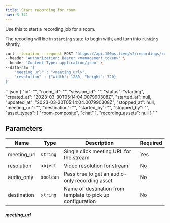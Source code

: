 ```yaml
---
title: Start recording for room
nav: 3.141
---
```



Use this to start a recording job for a room.

The recoding will be in `starting` state to begin with, and turn into `running` shortly.

<PostRequest title="https://api.100ms.live/v2/recordings/room/<room_id>/start" />
<Request id="req-0">

```bash
curl --location --request POST 'https://api.100ms.live/v2/recordings/room/<room_id>/start' \
--header 'Authorization: Bearer <management_token>' \
--header 'Content-Type: application/json' \
--data-raw '{
    "meeting_url" : "<meeting_url>",
    "resolution" : {"width": 1280, "height": 720}
}'
```

</Request>

<ResponseBox id="res-0" status="200 OK">
```json
{
    "id": "<recording-id>",
    "room_id": "<room-id>",
    "session_id": "<session-id>",
    "status": "starting",
    "created_at": "2023-03-30T05:14:04.007990308Z",
    "started_at": null,
    "updated_at": "2023-03-30T05:14:04.007990308Z",
    "stopped_at": null,
    "meeting_url": "<meeting-url>",
    "destination": "<destination_name>",
    "started_by": "",
    "stopped_by": "",
    "asset_types": [
        "room-composite",
        "chat"
    ],
    "recording_assets": null
}
```
</ResponseBox>


## Parameters

| Name         | Type      | Description                             | Required |
|--------------|-----------|-----------------------------------------|----------|
| meeting_url  | `string`  | Single click meeting URL for the stream | Yes      |
| resolution   | `object`  | Video resolution for stream             | No       |
| audio_only   | `boolean` | Pass `true` to get an audio-only recording asset | No       |
|destination   | `string`  | Name of destination from template to pick up configuration | No       |

##### meeting_url

<MeetingUrlConfig />
